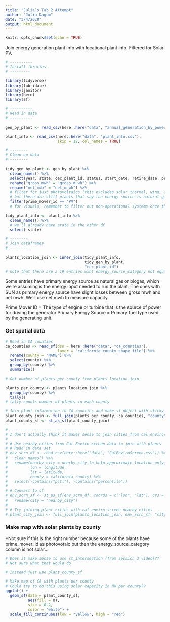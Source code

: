 ```yaml
---
title: "Julia’s Tab 2 Attempt"
author: "Julia Dagum"
date: "3/4/2020"
output: html_document
---
```


```r
knitr::opts_chunk$set(echo = TRUE)
```

Join energy generation plant info with locational plant info. Filtered for Solar PV.

```r
# ----------
# Install ibraries
# ---------

library(tidyverse)
library(lubridate)
library(janitor)
library(here)
library(sf)

```

```r

# ----------
# Read in data 
# ----------

gen_by_plant <- read_csv(here::here("data", "annual_generation_by_power_plant.csv"))

plant_info <- read_csv(here::here("data", "plant_info.csv"), 
                       skip = 12, col_names = TRUE)

# --------
# Clean up data
# --------

tidy_gen_by_plant <- gen_by_plant %>% 
  clean_names() %>% 
  select(year, state, cec_plant_id, status, start_date, retire_date, prime_mover_id, prime_mover_desc, capacity, gross_m_wh, net_m_wh) %>% 
  rename("gross_mwh" = "gross_m_wh") %>% 
  rename("net_mwh" = "net_m_wh") %>% 
  # filter for just photovoltaics (this excludes solar thermal, wind, etc.)
  # but there are still plants that say the energy source is natural gas/other non-solar...
  filter(prime_mover_id == "PV")
  # for visuals, remember to filter out non-operational systems once they have a "retire date" so they still show up if a year is selected before retirement

tidy_plant_info <- plant_info %>% 
  clean_names() %>% 
  # we'll already have state in the other df
  select(-state)

# --------
# Join dataframes
# ---------

plants_location_join <- inner_join(tidy_plant_info, 
                                   tidy_gen_by_plant, 
                                   "cec_plant_id")
# note that there are a 19 entries wiht energy_source_category not equal to "SUN" but prime_mover_id equal to "PV"

```
Some entries have primary energy source as natural gas or biogas, which we're assuming is the energy input needed to run the plant. The ones with SUN as primary energy source have slight losses between gross mwh and net mwh. We'll use net mwh to measure capacity. 

Prime Mover ID = The type of engine or turbine that is the source of power for driving the generator
Primary Energy Source = Primary fuel type used by the generating unit. 

### Get spatial data

```r

# Read in CA counties
ca_counties <- read_sf(dsn = here::here("data", "ca_counties"), 
                       layer = "california_county_shape_file") %>% 
  rename(county = "NAME") %>% 
  select(county) %>% 
  group_by(county) %>% 
  summarize()

# Get number of plants per county from plants_location_join

plants_per_county <- plants_location_join %>% 
  group_by(county) %>% 
  tally()
# tally counts number of plants in each county

# Join plant information to CA counties and make sf object with sticky geometries
plant_county_join <- full_join(plants_per_county, ca_counties, "county")
plant_county_sf <- st_as_sf(plant_county_join)


```

```r
# -------------------------------------
# I don't actually think it makes sense to join cities from cal enviroscreen:
# 
# # Use nearby cities from Cal Enviro-screen data to join with plants
# # Read in data set
# env_scrn_df <- read_csv(here::here("data", "CalEnviroScreen.csv")) %>% 
#   clean_names() %>% 
#   rename(nearby_city = nearby_city_to_help_approximate_location_only,
#          lon = longitude,
#          lat = latitude,
#          county = california_county) %>% 
#   select(-contains("pctl"), -contains("percentile"))
# 
# # Convert to sf
# env_scrn_sf <- st_as_sf(env_scrn_df, coords = c("lon", "lat"), crs = 4326) %>% 
#   rename(city = "nearby_city")
# 
# # Try joining plant cities with cal enviro-screen nearby cities
# plant_city_join <- full_join(plants_location_join, env_scrn_sf, "city")

```

### Make map with solar plants by county
*Not sure if this is the right number because some of the plants have prime_mover_id as photovotaic but then the energy_source_category column is not solar...
```r
# Does it make sense to use st_intersection (from session 3 video)??
# Not sure what that would do

# Instead just use plant_county_sf

# Make map of CA with plants per county
# Could try to do this using solar capacity in MW per county??
ggplot() +
  geom_sf(data = plant_county_sf, 
          aes(fill = n), 
          size = 0.2, 
          color = "white") +
  scale_fill_continuous(low = "yellow", high = "red")
```

